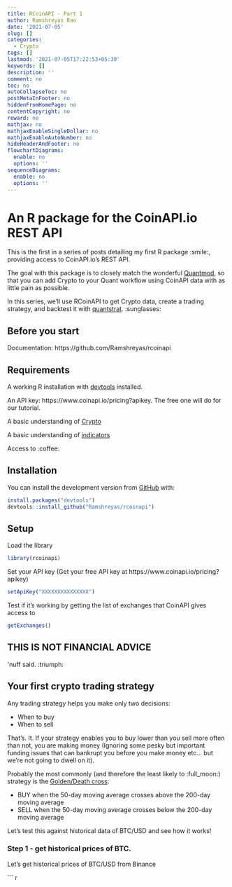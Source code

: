 ```yaml
---
title: RCoinAPI - Part 1
author: Ramshreyas Rao
date: '2021-07-05'
slug: []
categories:
  - Crypto
tags: []
lastmod: '2021-07-05T17:22:53+05:30'
keywords: []
description: ''
comment: no
toc: no
autoCollapseToc: no
postMetaInFooter: no
hiddenFromHomePage: no
contentCopyright: no
reward: no
mathjax: no
mathjaxEnableSingleDollar: no
mathjaxEnableAutoNumber: no
hideHeaderAndFooter: no
flowchartDiagrams:
  enable: no
  options: ''
sequenceDiagrams:
  enable: no
  options: ''
---
```


# An R package for the CoinAPI.io REST API

This is the first in a series of posts detailing my first R package :smile:, providing access to CoinAPI.io's REST API. 

The goal with this package is to closely match the wonderful [Quantmod](https://cran.r-project.org/web/packages/quantmod/quantmod.pdf), so that you can add Crypto to your Quant workflow using CoinAPI data with as little pain as possible.

In this series, we'll use RCoinAPI to get Crypto data, create a trading strategy, and backtest it with [quantstrat](https://github.com/braverock/quantstrat). :sunglasses:

## Before you start

Documentation: https://github.com/Ramshreyas/rcoinapi

## Requirements

A working R installation with [devtools](https://www.r-project.org/nosvn/pandoc/devtools.html) installed.

An API key: https://www.coinapi.io/pricing?apikey. The free one will do for our tutorial.

A basic understanding of [Crypto]()

A basic understanding of [indicators]()

Access to :coffee:

## Installation

<!-- You can install the released version of rcoinapi from [CRAN](https://CRAN.R-project.org) with: -->

<!-- ``` r -->
<!-- install.packages("rcoinapi") -->
<!-- ``` -->

You can install the development version from [GitHub](https://github.com/) with:

``` r
install.packages("devtools")
devtools::install_github("Ramshreyas/rcoinapi")
```
## Setup

Load the library

``` r
library(rcoinapi)
```

Set your API key (Get your free API key at https://www.coinapi.io/pricing?apikey)

``` r
setApiKey("XXXXXXXXXXXXXXX")
```

Test if it's working by getting the list of exchanges that CoinAPI gives access to

``` r
getExchanges()
```

## THIS IS NOT FINANCIAL ADVICE

\'nuff said. :triumph:

## Your first crypto trading strategy

Any trading strategy helps you make only two decisions:

- When to buy
- When to sell

That's. It. If your strategy enables you to buy lower than you sell more often than not, you are making money (Ignoring some pesky but important funding issues that can bankrupt you before you make money etc... but we're not going to dwell on it). 

Probably the most commonly (and therefore the least likely to :full_moon:) strategy is the [Golden/Death cross](https://academy.binance.com/en/articles/golden-cross-and-death-cross-explained):

- BUY when the 50-day moving average crosses above the 200-day moving average
- SELL when the 50-day moving average crosses below the 200-day moving average

Let's test this against historical data of BTC/USD and see how it works!

### Step 1 - get historical prices of BTC. 

Let's get historical prices of BTC/USD from Binance

``` r

